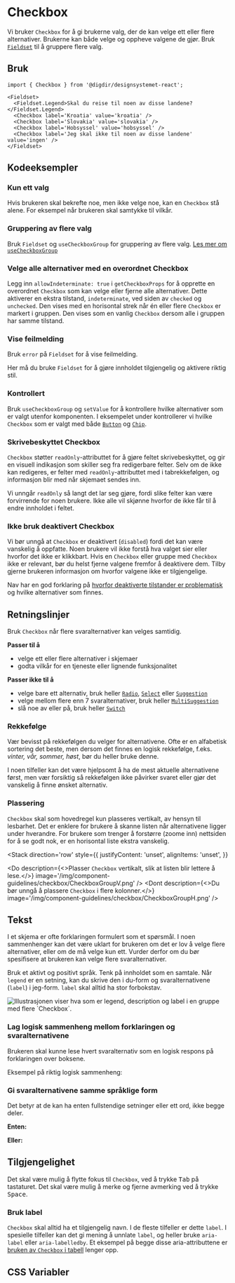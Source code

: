 
<Meta of={CheckboxStories} />

# Checkbox

Vi bruker `Checkbox` for å gi brukerne valg, der de kan velge ett eller flere alternativer. Brukerne kan både velge og oppheve valgene de gjør. Bruk [`Fieldset`](#fieldset) til å gruppere flere valg.

<Primary />
<Controls />

## Bruk

```tsx
import { Checkbox } from '@digdir/designsystemet-react';

<Fieldset>
  <Fieldset.Legend>Skal du reise til noen av disse landene?</Fieldset.Legend>
  <Checkbox label='Kroatia' value='kroatia' />
  <Checkbox label='Slovakia' value='slovakia' />
  <Checkbox label='Hobsyssel' value='hobsyssel' />
  <Checkbox label='Jeg skal ikke til noen av disse landene' value='ingen' />
</Fieldset>
```

## Kodeeksempler

### Kun ett valg

Hvis brukeren skal bekrefte noe, men ikke velge noe, kan en `Checkbox` stå alene. For eksempel når brukeren skal samtykke til vilkår.

<Canvas of={CheckboxStories.OneOption} />

### Gruppering av flere valg

Bruk `Fieldset` og `useCheckboxGroup` for gruppering av flere valg. [Les mer om `useCheckboxGroup`](/docs/utilities-usecheckboxgroup--docs)

<Canvas of={CheckboxStories.Group} />

### Velge alle alternativer med en overordnet Checkbox

Legg inn `allowIndeterminate: true` i `getCheckboxProps` for å opprette en overordnet `Checkbox` som kan velge eller fjerne alle alternativer. Dette aktiverer en ekstra tilstand, `indeterminate`, ved siden av `checked` og `unchecked`. Den vises med en horisontal strek når én eller flere `Checkbox` er markert i gruppen. Den vises som en vanlig `Checkbox` dersom alle i gruppen har samme tilstand.

<Canvas of={CheckboxStories.InTable} />

### Vise feilmelding

Bruk `error` på `Fieldset` for å vise feilmelding.

Her må du bruke `Fieldset` for å gjøre innholdet tilgjengelig og aktivere riktig stil.

<Canvas of={CheckboxStories.WithError} />

### Kontrollert

Bruk `useCheckboxGroup` og `setValue` for å kontrollere hvilke alternativer som er valgt utenfor komponenten.
I eksempelet under kontrollerer vi hvilke `Checkbox` som er valgt med både [`Button`](/docs/komponenter-button--docs) og [`Chip`](/docs/komponenter-chip--docs).

<Canvas of={CheckboxStories.Controlled} />

### Skrivebeskyttet Checkbox

`Checkbox` støtter `readOnly`-attributtet for å gjøre feltet skrivebeskyttet, og gir en visuell indikasjon
som skiller seg fra redigerbare felter.
Selv om de ikke kan redigeres, er felter med `readOnly`-attributtet med i tabrekkefølgen, og informasjon blir
med når skjemaet sendes inn.

Vi unngår `readOnly` så langt det lar seg gjøre, fordi slike felter kan være forvirrende for noen brukere.
Ikke alle vil skjønne hvorfor de ikke får til å endre innholdet i feltet.

<Canvas of={CheckboxStories.ReadOnly} />

### Ikke bruk deaktivert Checkbox

Vi bør unngå at `Checkbox` er deaktivert (`disabled`) fordi det kan være vanskelig å oppfatte. Noen brukere vil ikke forstå hva valget sier eller hvorfor det ikke er klikkbart. Hvis en `Checkbox` eller gruppe med `Checkbox` ikke er relevant, bør du helst fjerne valgene fremfor å deaktivere dem. Tilby gjerne brukeren informasjon om hvorfor valgene ikke er tilgjengelige.

Nav har en god forklaring på [hvorfor deaktiverte tilstander er problematisk](https://aksel.nav.no/god-praksis/artikler/deaktiverte-tilstander) og hvilke alternativer som finnes.

<Canvas of={CheckboxStories.Disabled} />

## Retningslinjer
Bruk `Checkbox` når flere svaralternativer kan velges samtidig.

**Passer til å**

- velge ett eller flere alternativer i skjemaer
- godta vilkår for en tjeneste eller lignende funksjonalitet

**Passer ikke til å**

- velge bare ett alternativ, bruk heller [`Radio`](/docs/komponenter-radio--docs), [`Select`](/docs/komponenter-select--docs) eller [`Suggestion`](/docs/komponenter-suggestion--docs)
- velge mellom flere enn 7 svaralternativer, bruk heller [`MultiSuggestion`](/docs/komponenter-multisuggestion--docs)
- slå noe av eller på, bruk heller [`Switch`](/docs/komponenter-switch--docs)


### Rekkefølge

Vær bevisst på rekkefølgen du velger for alternativene. Ofte er en alfabetisk sortering det beste, men dersom det finnes en logisk rekkefølge, f.eks. _vinter, vår, sommer, høst_, bør du
heller bruke denne.

I noen tilfeller kan det være hjelpsomt å ha de mest aktuelle alternativene først, men vær forsiktig så rekkefølgen ikke påvirker svaret eller gjør det vanskelig å finne ønsket alternativ.

### Plassering

`Checkbox` skal som hovedregel kun plasseres vertikalt, av hensyn
til lesbarhet. Det er enklere for brukere å skanne listen når alternativene ligger
under hverandre. For brukere som trenger å forstørre (zoome inn) nettsiden for å
se godt nok, er en horisontal liste ekstra vanskelig.

<Stack
  direction='row'
  style={{
    justifyContent: 'unset',
    alignItems: 'unset',
  }}
>
  <Do
    description={<>Plasser <code>Checkbox</code> vertikalt, slik at listen blir lettere å lese.</>}
    image='/img/component-guidelines/checkbox/CheckboxGroupV.png'
  />
  <Dont
    description={<>Du bør unngå å plassere <code>Checkbox</code> i flere kolonner.</>}
    image='/img/component-guidelines/checkbox/CheckboxGroupH.png'
  />
</Stack>

## Tekst 

I et skjema er ofte forklaringen formulert som et spørsmål. I noen sammenhenger kan det være uklart for brukeren om det er lov å velge flere alternativer, eller om de må velge kun ett. Vurder derfor om du bør spesifisere at brukeren kan velge flere svaralternativer.

Bruk et aktivt og positivt språk. Tenk på innholdet som en samtale. Når `legend`
er en setning, kan du skrive den i du-form og svaralternativene (`label`) i jeg-form. `label` skal alltid ha stor forbokstav.

<img
  src='/img/component-guidelines/checkbox/checkbox-anatomy.png'
  alt='Illustrasjonen viser hva som er legend, description og label i en gruppe med flere `Checkbox`.'
/>

### Lag logisk sammenheng mellom forklaringen og svaralternativene

Brukeren skal kunne lese hvert svaralternativ som en logisk respons på forklaringen over boksene.

Eksempel på riktig logisk sammenheng:

<Canvas of={CheckboxStories.ContentEx1} />

### Gi svaralternativene samme språklige form

Det betyr at de kan ha enten fullstendige setninger eller ett ord, ikke begge deler.

**Enten:**

<Canvas of={CheckboxStories.ContentEx2} />

**Eller:**

<Canvas of={CheckboxStories.ContentEx3} />

## Tilgjengelighet

Det skal være mulig å flytte fokus til `Checkbox`, ved å trykke <kbd>Tab</kbd> på tastaturet. Det skal være mulig å merke og fjerne avmerking ved å trykke <kbd>Space</kbd>.

### Bruk label

`Checkbox` skal alltid ha et tilgjengelig navn. I de fleste tilfeller er dette `label`. I spesielle tilfeller kan det gi mening å unnlate `label`, og heller bruke `aria-label` eller `aria-labelledby`. Et eksempel på begge disse aria-attributtene er [bruken av `Checkbox` i tabell](#velge-alle-alternativer-med-en-overordnet-checkbox) lenger opp.

## CSS Variabler

<CssVariables css={css} />

